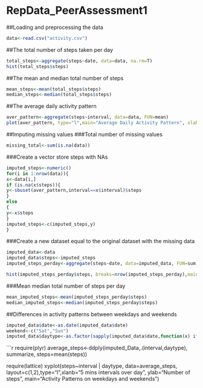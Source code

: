 RepData_PeerAssessment1
========================================================

##Loading and preprocessing the data
```r
data<-read.csv("activity.csv")
```

##The total number of steps taken per day
```r
total_steps<-aggregate(steps~date, data=data, na.rm=T)
hist(total_steps$steps)
```

##The mean and median total number of steps
```r
mean_steps<-mean(total_steps$steps)
median_steps<-median(total_steps$steps)
```


##The average daily activity pattern
```r
aver_pattern<-aggregate(steps~interval, data=data, FUN=mean)
plot(aver_pattern, type="l",main="Average Daily Activity Pattern", xlab="5 Mins Intervals Daily", ylab="Average Steps All Days")
```

##Imputing missing values
###Total number of missing values
```r
missing_total<-sum(is.na(data))
```

###Create a vector store steps with NAs
```r
imputed_steps<-numeric()
for(i in 1:nrow(data)){
x<-data[i,]
if (is.na(x$steps)){
y<-sbuset(aver_pattern,interval==x$interval)$steps
}
else
{
y<-x$steps
}
imputed_steps<-c(imputed_steps,y)
}
```

###Create a new dataset equal to the original dataset with the missing data
```r
imputed_data<-data
imputed_data$steps<-imputed_steps
imputed_steps_perday<-aggregate(steps~date, data=imputed_data, FUN=sum)
```

```r
hist(imputed_steps_perday$steps, breaks=nrow(imputed_steps_perday),main="Total Steps Per Day with Imputed",xlan="Steps perday",col="red")
```

###Mean median total number of steps per day
```r
mean_imputed_steps<-mean(imputed_steps_perday$steps)
median_imputed_steps<-median(imputed_steps_perday$steps)
```

##Differences in activity patterns between weekdays and weekends
```r
imputed_data$date<-as.date(imputed_data$date)
weekend<-c("Sat","Sun")
imputed_data$daytype<-as.factor(sapply(imputed_data$date,function(x) ifelse(weekdays(x) %in% weekend,"weekend","weekday")))
```

```r
require(plyr)
average_steps<-ddply(imputed_Data,.(interval,daytype), summarize,  steps=mean(steps))

require(lattice)
xyplot(steps~interval | daytype, data=average_steps, layout=c(1,2),type="l",xlanb="5 mins intervals over day", ylab="Number of steps", main="Activity Patterns on weekdays and weekends")

